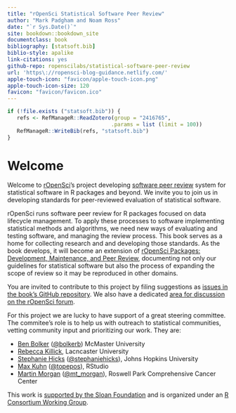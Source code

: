 ```yaml
--- 
title: "rOpenSci Statistical Software Peer Review"
author: "Mark Padgham and Noam Ross"
date: "`r Sys.Date()`"
site: bookdown::bookdown_site
documentclass: book
bibliography: [statsoft.bib]
biblio-style: apalike
link-citations: yes
github-repo: ropenscilabs/statistical-software-peer-review
url: 'https\://ropensci-blog-guidance.netlify.com/'
apple-touch-icon: "favicon/apple-touch-icon.png"
apple-touch-icon-size: 120
favicon: "favicon/favicon.ico"
---
```



```r
if (!file.exists ("statsoft.bib")) {
   refs <- RefManageR::ReadZotero(group = "2416765",
                                 .params = list (limit = 100))
   RefManageR::WriteBib(refs, "statsoft.bib")
}
```

# Welcome {#welcome}

Welcome to [rOpenSci](https://ropensci.org)'s project
developing [software peer review](https://ropensci.org/software-review/) system
for statistical software in R packages and  beyond.  We invite you to join us in
developing standards for peer-reviewed evaluation of statistical software.

rOpenSci runs software peer review for R packages focused on data lifecycle management.
To apply these processes to software implementing statistical methods and algorithms,
we need new ways of evaluating and testing software, and managing the review
process. This book serves as a home for collecting research and and developing
those standards. As the book develops, it will become an extension of
[rOpenSci Packages: Development, Maintenance, and Peer Review](https://devguide.ropensci.org/),
documenting not only our guidelines for statistical software but also the process
of expanding the scope of review so it may be reproduced in other domains.

You are invited to contribute to this project by filing suggestions as
[issues in the book's GitHub repository](https://github.com/ropenscilabs/statistical-software-peer-review/issues).
We also have a dedicated [area for discussion on the rOpenSci forum](https://discuss.ropensci.org/c/statistical-software-peer-review/28).

For this project we are lucky to have support of a great steering committee.  The
commitee's role is to help us with outreach to statistical communities, vetting
community input and prioritizing our work. They are:

-   [Ben Bolker](https://ms.mcmaster.ca/~bolker/) ([\@bolkerb](https://twitter.com/bolkerb)) McMaster University
-   [Rebecca Killick](http://www.lancs.ac.uk/~killick/), Lacncaster University
-   [Stephanie Hicks](https://www.stephaniehicks.com/) ([\@stephaniehicks](https://twitter.com/stephaniehicks)), Johns Hopkins University
-   [Max Kuhn](http://appliedpredictivemodeling.com/) ([\@topepos](https://twitter.com/topepos)), RStudio
-   [Martin Morgan](https://www.roswellpark.org/martin-morgan) ([\@mt_morgan](https://twitter.com/mt_morgan)), Roswell Park Comprehensive Cancer Center

This work is [
supported by the Sloan Foundation](https://ropensci.org/blog/2019/07/15/expanding-software-review/)
and is organized under an
[R Consortium Working Group](https://www.r-consortium.org/projects/isc-working-groups).

